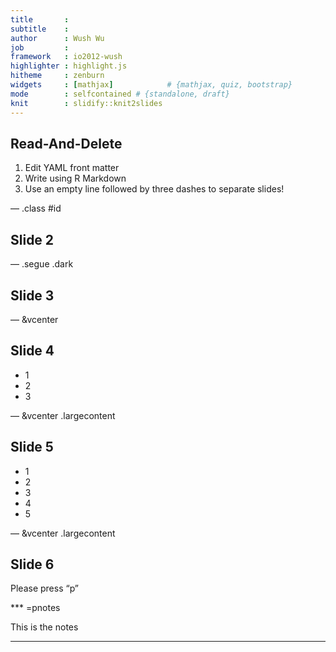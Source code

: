 ```yaml
---
title       : 
subtitle    : 
author      : Wush Wu
job         : 
framework   : io2012-wush
highlighter : highlight.js
hitheme     : zenburn
widgets     : [mathjax]            # {mathjax, quiz, bootstrap}
mode        : selfcontained # {standalone, draft}
knit        : slidify::knit2slides
---
```


## Read-And-Delete

1. Edit YAML front matter
2. Write using R Markdown
3. Use an empty line followed by three dashes to separate slides!

--- .class #id 

## Slide 2

--- .segue .dark

## Slide 3

--- &vcenter

## Slide 4

- 1
- 2
- 3

--- &vcenter .largecontent

## Slide 5

- 1
- 2
- 3
- 4
- 5

--- &vcenter .largecontent

## Slide 6

Please press "p"

*** =pnotes

This is the notes

---


